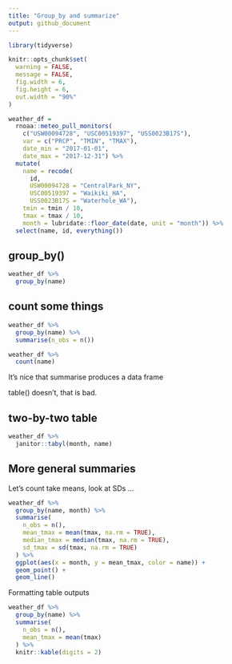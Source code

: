 ```yaml
---
title: "Group_by and summarize"
output: github_document
---
```


```r
library(tidyverse)

knitr::opts_chunk$set(
  warning = FALSE,
  message = FALSE,
  fig.width = 6,
  fig.height = 6,
  out.width = "90%"
)
```


```r
weather_df =  
  rnoaa::meteo_pull_monitors(
    c("USW00094728", "USC00519397", "USS0023B17S"),
    var = c("PRCP", "TMIN", "TMAX"), 
    date_min = "2017-01-01",
    date_max = "2017-12-31") %>%
  mutate(
    name = recode(
      id, 
      USW00094728 = "CentralPark_NY", 
      USC00519397 = "Waikiki_HA",
      USS0023B17S = "Waterhole_WA"),
    tmin = tmin / 10,
    tmax = tmax / 10,
    month = lubridate::floor_date(date, unit = "month")) %>%
  select(name, id, everything())
```

## group_by()

```r
weather_df %>% 
  group_by(name)

```

## count some things

```r
weather_df %>% 
  group_by(name) %>% 
  summarise(n_obs = n())

weather_df %>% 
  count(name)


```

It's nice that summarise produces a data frame

table() doesn't, that is bad.

## two-by-two table

```r
weather_df %>% 
  janitor::tabyl(month, name)
```

## More general summaries

Let's count take means, look at SDs ...

```r
weather_df %>% 
  group_by(name, month) %>% 
  summarise(
    n_obs = n(),
    mean_tmax = mean(tmax, na.rm = TRUE),
    median_tmax = median(tmax, na.rm = TRUE),
    sd_tmax = sd(tmax, na.rm = TRUE)
  ) %>% 
  ggplot(aes(x = month, y = mean_tmax, color = name)) +
  geom_point() +
  geom_line()
```

Formatting table outputs

```r
weather_df %>% 
  group_by(name) %>% 
  summarise(
    n_obs = n(),
    mean_tmax = mean(tmax)
  ) %>% 
  knitr::kable(digits = 2)
```

